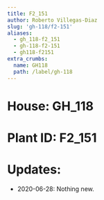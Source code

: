 ```yaml
---
title: F2_151
author: Roberto Villegas-Diaz
slug: 'gh-118/f2-151'
aliases:
  - gh_118-f2_151
  - gh-118-f2-151
  - gh118-f2151
extra_crumbs:
  name: GH118
  path: /label/gh-118
---
```


# **House**: GH_118
# **Plant ID**: F2_151
# **Updates**: 
 - 2020-06-28: Nothing new.
